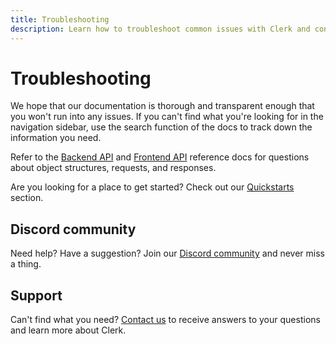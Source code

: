 ```yaml
---
title: Troubleshooting
description: Learn how to troubleshoot common issues with Clerk and contact support for additional assistance.
---
```


# Troubleshooting

We hope that our documentation is thorough and transparent enough that you won't run into any issues. If you can't find what you're looking for in the navigation sidebar, use the search function of the docs to track down the information you need.

Refer to the [Backend API](https://clerk.com/docs/reference/backend-api) and [Frontend API](https://clerk.com/docs/reference/frontend-api) reference docs for questions about object structures, requests, and responses.

Are you looking for a place to get started? Check out our [Quickstarts](/docs/quickstarts/overview) section.

## Discord community

Need help? Have a suggestion? Join our [Discord community](https://clerk.com/discord) and never miss a thing.

## Support

Can't find what you need? [Contact us](https://clerk.com/contact/support) to receive answers to your questions and learn more about Clerk.
